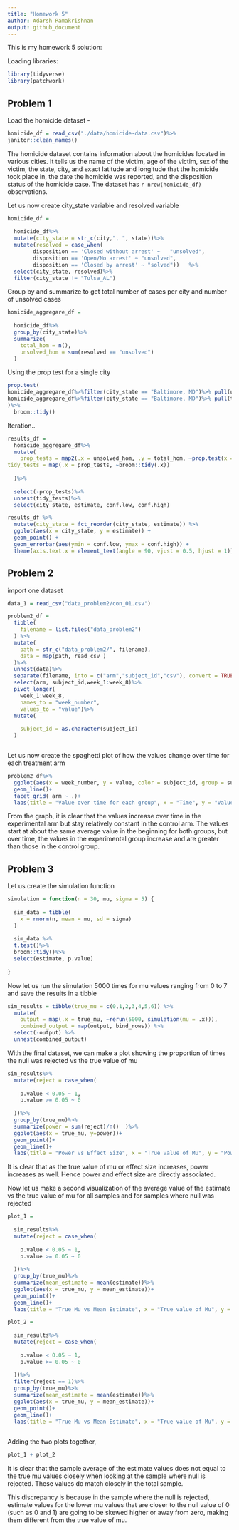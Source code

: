```yaml
---
title: "Homework 5"
author: Adarsh Ramakrishnan
output: github_document
---
```


This is my homework 5 solution:


Loading libraries:

```r
library(tidyverse)
library(patchwork)
```


## Problem 1

Load the homicide dataset - 



```r
homicide_df = read_csv("./data/homicide-data.csv")%>% 
janitor::clean_names()
```

The homicide dataset contains information about the homicides located in various cities. It tells us the name of the victim, age of the victim, sex of the victim, the state, city, and exact latitude and longitude that the homicide took place in, the date the homicide was reported, and the disposition status of the homicide case. The dataset has `r nrow(homicide_df)` observations. 


Let us now create city_state variable and resolved variable

```r
homicide_df = 
  
  homicide_df%>%
  mutate(city_state = str_c(city,", ", state))%>%
  mutate(resolved = case_when(
        disposition == 'Closed without arrest' ~   "unsolved",
        disposition == 'Open/No arrest' ~ "unsolved",
        disposition == 'Closed by arrest' ~ "solved"))   %>%
  select(city_state, resolved)%>%
  filter(city_state != "Tulsa_AL")
```

Group by and summarize to get total number of cases per city and number of unsolved cases

```r
homicide_aggregare_df = 
  
  homicide_df%>%
  group_by(city_state)%>%
  summarize(
    total_hom = n(),
    unsolved_hom = sum(resolved == "unsolved")
  )
```

Using the prop test for a single city

```r
prop.test(
homicide_aggregare_df%>%filter(city_state == "Baltimore, MD")%>% pull(unsolved_hom),
homicide_aggregare_df%>%filter(city_state == "Baltimore, MD")%>% pull(total_hom) 
)%>%
  broom::tidy()
```


Iteration..


```r
results_df =
  homicide_aggregare_df%>%
  mutate(
    prop_tests = map2(.x = unsolved_hom, .y = total_hom, ~prop.test(x = .x, n = .y)),
tidy_tests = map(.x = prop_tests, ~broom::tidy(.x))    
    
  )%>%
  
  select(-prop_tests)%>%
  unnest(tidy_tests)%>%
  select(city_state, estimate, conf.low, conf.high)
```


```r
results_df %>% 
  mutate(city_state = fct_reorder(city_state, estimate)) %>% 
  ggplot(aes(x = city_state, y = estimate)) +
  geom_point() + 
  geom_errorbar(aes(ymin = conf.low, ymax = conf.high)) + 
  theme(axis.text.x = element_text(angle = 90, vjust = 0.5, hjust = 1))
```

## Problem 2

import one dataset 

```r
data_1 = read_csv("data_problem2/con_01.csv")
```

```r

problem2_df = 
  tibble(
    filename = list.files("data_problem2")
  ) %>% 
  mutate(
    path = str_c("data_problem2/", filename),
    data = map(path, read_csv )
  )%>%
  unnest(data)%>%
  separate(filename, into = c("arm","subject_id","csv"), convert = TRUE )%>%
  select(arm, subject_id,week_1:week_8)%>%
  pivot_longer(
    week_1:week_8,
    names_to = "week_number",
    values_to = "value")%>%
  mutate(
    
    subject_id = as.character(subject_id)
  )



```

Let us now create the spaghetti plot of how the values change over time for each treatment arm

```r
problem2_df%>%
  ggplot(aes(x = week_number, y = value, color = subject_id, group = subject_id))+
  geom_line()+
  facet_grid( arm ~ .)+
  labs(title = "Value over time for each group", x = "Time", y = "Value")

```

From the graph, it is clear that the values increase over time in the experimental arm but stay relatively constant in the control arm. The values start at about the same average value in the beginning for both groups, but over time, the values in the experimental group increase and are greater than those in the control group. 

## Problem 3

Let us create the simulation function

```r
simulation = function(n = 30, mu, sigma = 5) {
  
  sim_data = tibble(
    x = rnorm(n, mean = mu, sd = sigma)
  )
  
  sim_data %>% 
  t.test()%>%
  broom::tidy()%>%
  select(estimate, p.value)
    
}
```

Now let us run the simulation 5000 times for mu values ranging from 0 to 7 and save the results in a tibble

```r
sim_results = tibble(true_mu = c(0,1,2,3,4,5,6)) %>% 
  mutate(
    output = map(.x = true_mu, ~rerun(5000, simulation(mu = .x))),
    combined_output = map(output, bind_rows)) %>% 
  select(-output) %>% 
  unnest(combined_output)
```

With the final dataset, we can make a plot showing the proportion of times the null was rejected vs the true value of mu

```r
sim_results%>%
  mutate(reject = case_when(
    
    p.value < 0.05 ~ 1,
    p.value >= 0.05 ~ 0
    
  ))%>%
  group_by(true_mu)%>%
  summarize(power = sum(reject)/n()  )%>%
  ggplot(aes(x = true_mu, y=power))+
  geom_point()+
  geom_line()+
  labs(title = "Power vs Effect Size", x = "True value of Mu", y = "Power")
```
It is clear that as the true value of mu or effect size increases, power increases as well. Hence power and effect size are directly associated.

Now let us make a second visualization of the average value of the estimate vs the true value of mu for all samples and for samples where null was rejected

```r
plot_1 =
  
  sim_results%>%
  mutate(reject = case_when(
    
    p.value < 0.05 ~ 1,
    p.value >= 0.05 ~ 0
    
  ))%>%
  group_by(true_mu)%>%
  summarize(mean_estimate = mean(estimate))%>%
  ggplot(aes(x = true_mu, y = mean_estimate))+
  geom_point()+
  geom_line()+
  labs(title = "True Mu vs Mean Estimate", x = "True value of Mu", y = "Mean Estimate")

plot_2 = 
  
  sim_results%>%
  mutate(reject = case_when(
    
    p.value < 0.05 ~ 1,
    p.value >= 0.05 ~ 0
    
  ))%>%
  filter(reject == 1)%>%
  group_by(true_mu)%>%
  summarize(mean_estimate = mean(estimate))%>%
  ggplot(aes(x = true_mu, y = mean_estimate))+
  geom_point()+
  geom_line()+
  labs(title = "True Mu vs Mean Estimate", x = "True value of Mu", y = "Mean Estimate")
  
```

Adding the two plots together,

```r
plot_1 + plot_2
```

It is clear that the sample average of the estimate values does not equal to the true mu values closely when looking at the sample where null is rejected. These values do match closely in the total sample.

This discrepancy is because in the sample where the null is rejected, estimate values for the lower mu values that are closer to the null value of 0 (such as 0 and 1) are going to be skewed higher or away from zero, making them different from the true value of mu. 
